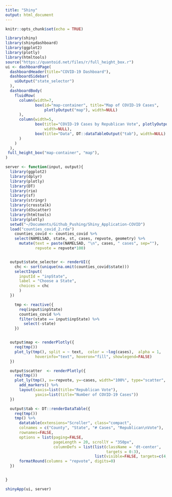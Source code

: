 ```yaml
---
title: "Shiny"
output: html_document
---
```


```r
knitr::opts_chunk$set(echo = TRUE)
```


```r
library(shiny)
library(shinydashboard)
library(ggplot2)
library(plotly)
library(htmltools)
source("https://quantoid.net/files/r/full_height_box.r")
ui <- dashboardPage(
  dashboardHeader(title="COVID-19 Dashboard"),
  dashboardSidebar(
    uiOutput("state_selector")
  ),
  dashboardBody(
    fluidRow(
      column(width=7,
             box(id="map-container", title="Map of COVID-19 Cases",
                 plotlyOutput("map"), width=NULL)
      ),
      column(width=5,
             box(title="COVID-19 Cases by Republican Vote", plotlyOutput("scatter"),
                 width=NULL),
             box(title="Data", DT::dataTableOutput("tab"), width=NULL)
      )
    )
  ),
 full_height_box("map-container", "map"),
)

server <- function(input, output){
  library(ggplot2)
  library(dplyr)
  library(plotly)
  library(DT)
  library(rio)
  library(sf)
  library(stringr)
  library(crosstalk)
  library(d3scatter)
  library(htmltools)
  library(plotly)
  setwd("~/Documents/Github_Pushing/Shiny_Application-COVID")
  load("counties_covid_2.rda")
    counties_covid <- counties_covid %>%
    select(NAMELSAD, state, st, cases, repvote, geometry) %>%
      mutate(text = paste(NAMELSAD, "\n", cases, " cases", sep=""),
             repvote = repvote*100)


  output$state_selector <- renderUI({
    chc <- sort(unique(na.omit(counties_covid$state)))
    selectInput(
      inputId = "inpState",
      label = "Choose a State",
      choices = chc
      )
  })

    tmp <- reactive({
      req(input$inpState)
      counties_covid %>%
      filter(state == input$inpState) %>%
        select(-state)
    })


  output$map <- renderPlotly({
    req(tmp())
    plot_ly(tmp(), split = ~ text,  color = ~log(cases),  alpha = 1,
             hoverinfo="text", hoveron="fill", showlegend=FALSE)
  })

  output$scatter  <- renderPlotly({
    req(tmp())
    plot_ly(tmp(), x=~repvote, y=~cases, width="100%", type="scatter", height=300) %>%
      add_markers() %>%
      layout(xaxis=list(title="Republican Vote"),
             yaxis=list(title="Number of COVID-19 Cases"))
  })

  output$tab <- DT::renderDataTable({
    req(tmp())
    tmp() %>%
      datatable(extensions="Scroller", class="compact",
      colnames = c("County", "State", "# Cases", "Republican\nVote"),
      rownames=FALSE,
      options = list(paging=FALSE,
                     pageLength = 20, scrollY = "350px",
                     columnDefs = list(list(className = 'dt-center',
                                            targets = 0:3),
                                       list(visible=FALSE, targets=c(4,5))))) %>%
      formatRound(columns = "repvote", digits=0)
  })


}

shinyApp(ui, server)
```